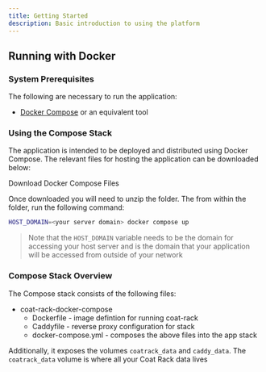 ```yaml
---
title: Getting Started
description: Basic introduction to using the platform
---
```



## Running with Docker

### System Prerequisites

The following are necessary to run the application:

- [Docker Compose](https://docs.docker.com/compose/) or an equivalent tool

### Using the Compose Stack

The application is intended to be deployed and distributed using Docker Compose. The relevant files for hosting the application can be downloaded below:

<LinkButton icon="download" href="../coat-rack-docker-compose.zip">
  Download Docker Compose Files
</LinkButton>

Once downloaded you will need to unzip the folder. The from within the folder, run the following command:

```sh
HOST_DOMAIN=<your server domain> docker compose up
```

> Note that the `HOST_DOMAIN` variable needs to be the domain for accessing your host server and is the domain that your application will be accessed from outside of your network

### Compose Stack Overview

The Compose stack consists of the following files:

<FileTree>

- coat-rack-docker-compose
  - Dockerfile - image defintion for running coat-rack
  - Caddyfile - reverse proxy configuration for stack
  - docker-compose.yml - composes the above files into the app stack

</FileTree>

Additionally, it exposes the volumes `coatrack_data` and `caddy_data`. The `coatrack_data` volume is where all your Coat Rack data lives
